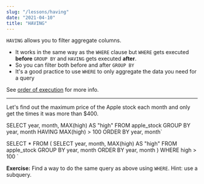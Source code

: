 ```yaml
---
slug: "/lessons/having"
date: "2021-04-10"
title: "HAVING"
---
```



`HAVING` allows you to filter aggregate columns.

-   It works in the same way as the `WHERE` clause but `WHERE` gets executed **before**
    `GROUP BY` and `HAVING` gets executed **after**.
-   So you can filter both before and after `GROUP BY`
-   It's a good practice to use `WHERE` to only aggregate the data you need for a query

See [order of execution](/lessons/order-execution) for more info.

---

Let's find out the maximum price of the Apple stock each month and only get the times it was more than $400.

SELECT year,
       month,
       MAX(high) AS "high"
FROM apple_stock
GROUP BY year, month
HAVING MAX(high) > 100
ORDER BY year, month`

<SQLSection defaultValue={l10_q1} classes="editor-wrapper"></SQLSection>

SELECT *
FROM (
    SELECT year,
        month,
        MAX(high) AS "high"
    FROM apple_stock
    GROUP BY year, month
    ORDER BY year, month
)
WHERE high > 100
`

<ExerciseNote>
    <p>
        <b>Exercise:</b> Find a way to do the same query as above using <code>WHERE</code>. Hint: use a subquery.
    </p>

<SQLSection solution={l10_q2}></SQLSection>

</ExerciseNote>
